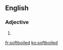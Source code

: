{{also|soft-boiled|soft boiled}}
==English==

===Adjective===
{{en-adj|-}}

# {{alternative spelling of|soft-boiled|lang=en}}

[[fr:softboiled]]
[[ko:softboiled]]